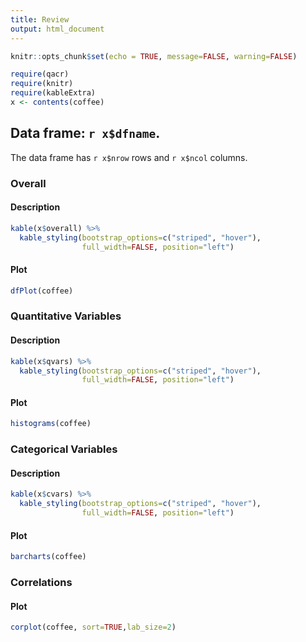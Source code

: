 ```yaml
---
title: Review
output: html_document
---
```


```r
knitr::opts_chunk$set(echo = TRUE, message=FALSE, warning=FALSE)
```


```r
require(qacr)
require(knitr)
require(kableExtra)
x <- contents(coffee)
```

## Data frame: `r x$dfname`.

The data frame has `r x$nrow` rows and `r x$ncol` columns.

### Overall

#### Description
```r
kable(x$overall) %>%
  kable_styling(bootstrap_options=c("striped", "hover"), 
                full_width=FALSE, position="left")

```

#### Plot

```r
dfPlot(coffee)
```

### Quantitative Variables

#### Description
```r
kable(x$qvars) %>%
  kable_styling(bootstrap_options=c("striped", "hover"), 
                full_width=FALSE, position="left")

```

#### Plot

```r
histograms(coffee)
```

### Categorical Variables

#### Description
```r
kable(x$cvars) %>%
  kable_styling(bootstrap_options=c("striped", "hover"), 
                full_width=FALSE, position="left")

```

#### Plot

```r
barcharts(coffee)
```

### Correlations

#### Plot

```r
corplot(coffee, sort=TRUE,lab_size=2)
```
